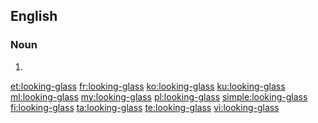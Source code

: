 ==English==

===Noun===
{{en-noun|looking-glasses}}

# {{alternative spelling of|looking glass}}

[[et:looking-glass]]
[[fr:looking-glass]]
[[ko:looking-glass]]
[[ku:looking-glass]]
[[ml:looking-glass]]
[[my:looking-glass]]
[[pl:looking-glass]]
[[simple:looking-glass]]
[[fi:looking-glass]]
[[ta:looking-glass]]
[[te:looking-glass]]
[[vi:looking-glass]]